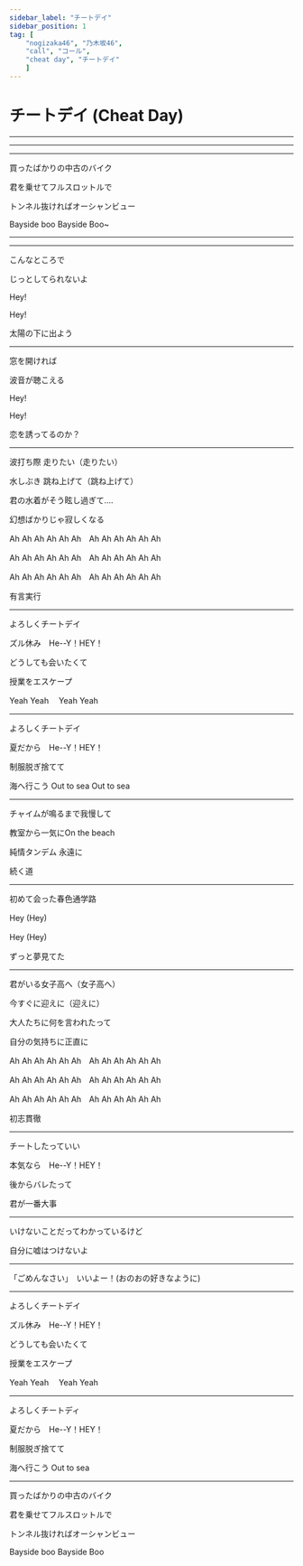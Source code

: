 ```yaml
---
sidebar_label: "チートデイ"
sidebar_position: 1
tag: [
    "nogizaka46", "乃木坂46",
    "call", "コール",
    "cheat day", "チートデイ"
    ]
---
```


# チートデイ (Cheat Day)

---

<BilibiliCard id="BV1KS421d7h2" />

---

<SpotifyCard id="6c3hM8fHUpHqZERxeb4PI8" />

---

買ったばかりの中古のバイク

君を乗せてフルスロットルで

トンネル抜ければオーシャンビュー

Bayside boo <Call> Bayside Boo~ </Call>

---

<Hey count="16" />

---

こんなところで　<NickName />

じっとしてられないよ

Hey! <Hey count="1" />

Hey! <Hey count="1" />

太陽の下に出よう

---

窓を開ければ　<NickName />

波音が聴こえる

Hey! <Hey count="1" />

Hey! <Hey count="1" />

恋を誘ってるのか？

---

<OrHey count="2" />

波打ち際 走りたい（走りたい）

<OrHey count="2" />

水しぶき 跳ね上げて（跳ね上げて）

君の水着がそう眩し過ぎて....

幻想ばかりじゃ寂しくなる

Ah Ah Ah Ah Ah Ah　<Call>Ah Ah Ah Ah Ah Ah </Call>

Ah Ah Ah Ah Ah Ah　<Call>Ah Ah Ah Ah Ah Ah </Call>

Ah Ah Ah Ah Ah Ah　<Call>Ah Ah Ah Ah Ah Ah </Call>

有言実行

---

よろしくチートデイ

ズル休み　<Call>He--Y！HEY！</Call> <Hey count="4" />

どうしても会いたくて

授業をエスケープ

Yeah Yeah　<Call> Yeah Yeah </Call>

---

よろしくチートデイ

夏だから　<Call>He--Y！HEY！</Call> <Hey count="4" />

制服脱ぎ捨てて

海へ行こう Out to sea <Call> Out to sea </Call>

---

チャイムが鳴るまで我慢して

教室から一気にOn the beach

純情タンデム 永遠に

続く道

---

初めて会った春色通学路

Hey (Hey)　<Hey />

Hey (Hey)　<Hey />

ずっと夢見てた

---

君がいる女子高へ（女子高へ）

今すぐに迎えに（迎えに）

大人たちに何を言われたって

自分の気持ちに正直に

Ah Ah Ah Ah Ah Ah　<Call>Ah Ah Ah Ah Ah Ah </Call>

Ah Ah Ah Ah Ah Ah　<Call>Ah Ah Ah Ah Ah Ah </Call>

Ah Ah Ah Ah Ah Ah　<Call>Ah Ah Ah Ah Ah Ah </Call>

初志貫徹

---

チートしたっていい

本気なら　<Call>He--Y！HEY！</Call> <Hey count="4" />

後からバレたって

君が一番大事

---

いけないことだってわかっているけど

自分に嘘はつけないよ

---

「ごめんなさい」　いいよー！(おのおの好きなように)

---

よろしくチートデイ

ズル休み　<Call>He--Y！HEY！</Call> <Hey count="4" />

どうしても会いたくて

授業をエスケープ

Yeah Yeah　<Call> Yeah Yeah </Call>

---

よろしくチートディ

夏だから　<Call>He--Y！HEY！</Call> <Hey count="4" />

制服脱ぎ捨てて

海へ行こう Out to sea

---

買ったばかりの中古のバイク

君を乗せてフルスロットルで

トンネル抜ければオーシャンビュー

Bayside boo <Call> Bayside Boo </Call>
